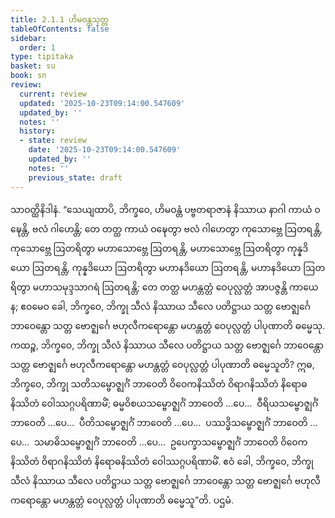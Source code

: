 ```yaml
---
title: 2.1.1 ဟိမဝန္တသုတ္တ
tableOfContents: false
sidebar:
  order: 1
type: tipitaka
basket: su
book: sn
review:
  current: review
  updated: '2025-10-23T09:14:00.547609'
  updated_by: ''
  notes: ''
  history:
  - state: review
    date: '2025-10-23T09:14:00.547609'
    updated_by: ''
    notes: ''
    previous_state: draft
---
```



<ReviewStatus review={frontmatter.review} showDetails={true} />

<HypothesisAnnotation frontmatter={frontmatter} />

<DynamicBreadcrumb />

<Division number="182" book="sn" e="ch" v="18" p="305">

<Paragraph number="364" book="sn">
သာဝတ္ထိနိဒါနံ. “သေယျထာပိ, ဘိက္ခဝေ, ဟိမဝန္တံ ပဗ္ဗတရာဇာနံ နိဿာယ နာဂါ ကာယံ ဝဍ္ဎေန္တိ, ဗလံ ဂါဟေန္တိ; တေ တတ္ထ ကာယံ ဝဍ္ဎေတွာ ဗလံ ဂါဟေတွာ ကုသောဗ္ဘေ ဩတရန္တိ, ကုသောဗ္ဘေ ဩတရိတွာ မဟာသောဗ္ဘေ ဩတရန္တိ, မဟာသောဗ္ဘေ ဩတရိတွာ ကုန္နဒိယော ဩတရန္တိ, ကုန္နဒိယော ဩတရိတွာ မဟာနဒိယော ဩတရန္တိ, မဟာနဒိယော ဩတရိတွာ မဟာသမုဒ္ဒသာဂရံ ဩတရန္တိ; တေ တတ္ထ မဟန္တတ္တံ ဝေပုလ္လတ္တံ အာပဇ္ဇန္တိ ကာယေန; ဧဝမေဝ ခေါ, ဘိက္ခဝေ, ဘိက္ခု သီလံ နိဿာယ သီလေ ပတိဋ္ဌာယ သတ္တ ဗောဇ္ဈင်္ဂေ ဘာဝေန္တော သတ္တ ဗောဇ္ဈင်္ဂေ ဗဟုလီကရောန္တော မဟန္တတ္တံ ဝေပုလ္လတ္တံ ပါပုဏာတိ ဓမ္မေသု. ကထဉ္စ, ဘိက္ခဝေ, ဘိက္ခု သီလံ နိဿာယ သီလေ ပတိဋ္ဌာယ သတ္တ ဗောဇ္ဈင်္ဂေ ဘာဝေန္တော သတ္တ ဗောဇ္ဈင်္ဂေ ဗဟုလီကရောန္တော မဟန္တတ္တံ ဝေပုလ္လတ္တံ ပါပုဏာတိ ဓမ္မေသူတိ? ဣဓ, ဘိက္ခဝေ, ဘိက္ခု သတိသမ္ဗောဇ္ဈင်္ဂံ ဘာဝေတိ ဝိဝေကနိဿိတံ ဝိရာဂနိဿိတံ နိရောဓနိဿိတံ ဝေါဿဂ္ဂပရိဏာမိံ; ဓမ္မဝိစယသမ္ဗောဇ္ဈင်္ဂံ ဘာဝေတိ …ပေ…  ဝီရိယသမ္ဗောဇ္ဈင်္ဂံ ဘာဝေတိ …ပေ…  ပီတိသမ္ဗောဇ္ဈင်္ဂံ ဘာဝေတိ …ပေ…  ပဿဒ္ဓိသမ္ဗောဇ္ဈင်္ဂံ ဘာဝေတိ …ပေ…  သမာဓိသမ္ဗောဇ္ဈင်္ဂံ ဘာဝေတိ …ပေ…  ဥပေက္ခာသမ္ဗောဇ္ဈင်္ဂံ ဘာဝေတိ ဝိဝေကနိဿိတံ ဝိရာဂနိဿိတံ နိရောဓနိဿိတံ ဝေါဿဂ္ဂပရိဏာမိံ. ဧဝံ ခေါ, ဘိက္ခဝေ, ဘိက္ခု သီလံ နိဿာယ သီလေ ပတိဋ္ဌာယ သတ္တ ဗောဇ္ဈင်္ဂေ ဘာဝေန္တော သတ္တ ဗောဇ္ဈင်္ဂေ ဗဟုလီကရောန္တော မဟန္တတ္တံ ဝေပုလ္လတ္တံ ပါပုဏာတိ ဓမ္မေသူ”တိ.

</Paragraph>
</Division>

<Paragraph number="365" type="center" book="sn">
ပဌမံ.
</Paragraph>